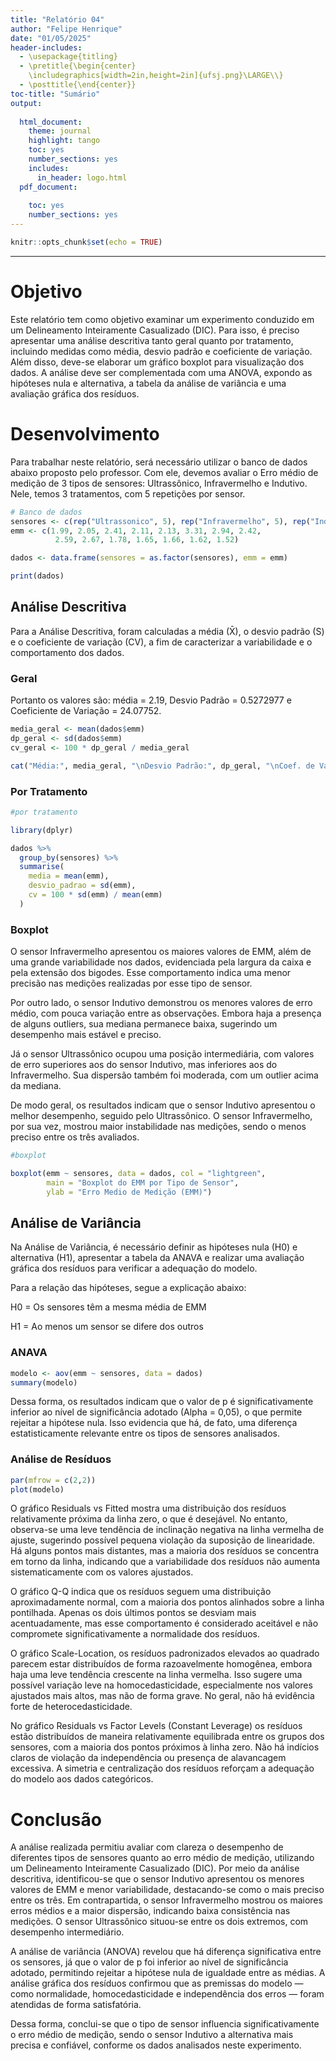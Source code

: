 ```yaml
---
title: "Relatório 04"
author: "Felipe Henrique"
date: "01/05/2025"
header-includes:
  - \usepackage{titling}
  - \pretitle{\begin{center}
    \includegraphics[width=2in,height=2in]{ufsj.png}\LARGE\\}
  - \posttitle{\end{center}}
toc-title: "Sumário"
output:
  
  html_document:
    theme: journal
    highlight: tango
    toc: yes
    number_sections: yes
    includes:
      in_header: logo.html
  pdf_document:
    
    toc: yes
    number_sections: yes
---
```


```r
knitr::opts_chunk$set(echo = TRUE)
```
--- 

# Objetivo

Este relatório tem como objetivo examinar um experimento conduzido em um Delineamento Inteiramente Casualizado (DIC). Para isso, é preciso apresentar uma análise descritiva tanto geral quanto por tratamento, incluindo medidas como média, desvio padrão e coeficiente de variação. Além disso, deve-se elaborar um gráfico boxplot para visualização dos dados. A análise deve ser complementada com uma ANOVA, expondo as hipóteses nula e alternativa, a tabela da análise de variância e uma avaliação gráfica dos resíduos.

# Desenvolvimento

Para trabalhar neste relatório, será necessário utilizar o banco de dados abaixo proposto pelo professor. Com ele, devemos avaliar o Erro médio de medição de 3 tipos de sensores: Ultrassônico, Infravermelho e Indutivo. Nele, temos 3 tratamentos, com 5 repetições por sensor.

```r
# Banco de dados
sensores <- c(rep("Ultrassonico", 5), rep("Infravermelho", 5), rep("Indutivo", 5))
emm <- c(1.99, 2.05, 2.41, 2.11, 2.13, 3.31, 2.94, 2.42, 
          2.59, 2.67, 1.78, 1.65, 1.66, 1.62, 1.52)

dados <- data.frame(sensores = as.factor(sensores), emm = emm)

print(dados)

```

## Análise Descritiva

Para a Análise Descritiva, foram calculadas a média (X̄), o desvio padrão (S) e o coeficiente de variação (CV), a fim de caracterizar a variabilidade e o comportamento dos dados.

### Geral

Portanto os valores são: média = 2.19, Desvio Padrão = 0.5272977 e Coeficiente de Variação = 24.07752. 

```r

media_geral <- mean(dados$emm)
dp_geral <- sd(dados$emm)
cv_geral <- 100 * dp_geral / media_geral

cat("Média:", media_geral, "\nDesvio Padrão:", dp_geral, "\nCoef. de Variação (CV%):", cv_geral)

```
### Por Tratamento

```r

#por tratamento

library(dplyr)

dados %>%
  group_by(sensores) %>%
  summarise(
    media = mean(emm),
    desvio_padrao = sd(emm),
    cv = 100 * sd(emm) / mean(emm)
  )
```

### Boxplot

O sensor Infravermelho apresentou os maiores valores de EMM, além de uma grande variabilidade nos dados, evidenciada pela largura da caixa e pela extensão dos bigodes. Esse comportamento indica uma menor precisão nas medições realizadas por esse tipo de sensor.

Por outro lado, o sensor Indutivo demonstrou os menores valores de erro médio, com pouca variação entre as observações. Embora haja a presença de alguns outliers, sua mediana permanece baixa, sugerindo um desempenho mais estável e preciso.

Já o sensor Ultrassônico ocupou uma posição intermediária, com valores de erro superiores aos do sensor Indutivo, mas inferiores aos do Infravermelho. Sua dispersão também foi moderada, com um outlier acima da mediana.

De modo geral, os resultados indicam que o sensor Indutivo apresentou o melhor desempenho, seguido pelo Ultrassônico. O sensor Infravermelho, por sua vez, mostrou maior instabilidade nas medições, sendo o menos preciso entre os três avaliados.


```r

#boxplot

boxplot(emm ~ sensores, data = dados, col = "lightgreen", 
        main = "Boxplot do EMM por Tipo de Sensor", 
        ylab = "Erro Medio de Medição (EMM)")


```

## Análise de Variância

Na Análise de Variância, é necessário definir as hipóteses nula (H0) e alternativa (H1), apresentar a tabela da ANAVA e realizar uma avaliação gráfica dos resíduos para verificar a adequação do modelo.

Para a relação das hipóteses, segue a explicação abaixo: 

H0 = Os sensores têm a mesma média de EMM

H1 = Ao menos um sensor se difere dos outros

### ANAVA

```r
modelo <- aov(emm ~ sensores, data = dados)
summary(modelo)


```

Dessa forma, os resultados indicam que o valor de p é significativamente inferior ao nível de significância adotado (Alpha = 0,05), o que permite rejeitar a hipótese nula. Isso evidencia que há, de fato, uma diferença estatisticamente relevante entre os tipos de sensores analisados.

### Análise de Resíduos

```r
par(mfrow = c(2,2))
plot(modelo)

```

O gráfico Residuals vs Fitted mostra uma distribuição dos resíduos relativamente próxima da linha zero, o que é desejável. No entanto, observa-se uma leve tendência de inclinação negativa na linha vermelha de ajuste, sugerindo possível pequena violação da suposição de linearidade. Há alguns pontos mais distantes, mas a maioria dos resíduos se concentra em torno da linha, indicando que a variabilidade dos resíduos não aumenta sistematicamente com os valores ajustados.

O gráfico Q-Q indica que os resíduos seguem uma distribuição aproximadamente normal, com a maioria dos pontos alinhados sobre a linha pontilhada. Apenas os dois últimos pontos se desviam mais acentuadamente, mas esse comportamento é considerado aceitável e não compromete significativamente a normalidade dos resíduos.

O gráfico Scale-Location, os resíduos padronizados elevados ao quadrado parecem estar distribuídos de forma razoavelmente homogênea, embora haja uma leve tendência crescente na linha vermelha. Isso sugere uma possível variação leve na homocedasticidade, especialmente nos valores ajustados mais altos, mas não de forma grave. No geral, não há evidência forte de heterocedasticidade.

No gráfico Residuals vs Factor Levels (Constant Leverage) os resíduos estão distribuídos de maneira relativamente equilibrada entre os grupos dos sensores, com a maioria dos pontos próximos à linha zero. Não há indícios claros de violação da independência ou presença de alavancagem excessiva. A simetria e centralização dos resíduos reforçam a adequação do modelo aos dados categóricos.

# Conclusão

A análise realizada permitiu avaliar com clareza o desempenho de diferentes tipos de sensores quanto ao erro médio de medição, utilizando um Delineamento Inteiramente Casualizado (DIC). Por meio da análise descritiva, identificou-se que o sensor Indutivo apresentou os menores valores de EMM e menor variabilidade, destacando-se como o mais preciso entre os três. Em contrapartida, o sensor Infravermelho mostrou os maiores erros médios e a maior dispersão, indicando baixa consistência nas medições. O sensor Ultrassônico situou-se entre os dois extremos, com desempenho intermediário.

A análise de variância (ANOVA) revelou que há diferença significativa entre os sensores, já que o valor de p foi inferior ao nível de significância adotado, permitindo rejeitar a hipótese nula de igualdade entre as médias. A análise gráfica dos resíduos confirmou que as premissas do modelo — como normalidade, homocedasticidade e independência dos erros — foram atendidas de forma satisfatória.

Dessa forma, conclui-se que o tipo de sensor influencia significativamente o erro médio de medição, sendo o sensor Indutivo a alternativa mais precisa e confiável, conforme os dados analisados neste experimento.
